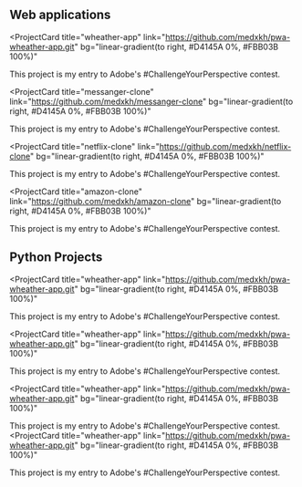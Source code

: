 ## Web applications

<ProjectCard
  title="wheather-app"
  link="https://github.com/medxkh/pwa-wheather-app.git"
  bg="linear-gradient(to right, #D4145A 0%, #FBB03B 100%)"
>
  This project is my entry to Adobe's #ChallengeYourPerspective contest.
</ProjectCard>

<ProjectCard
  title="messanger-clone"
  link="https://github.com/medxkh/messanger-clone"
  bg="linear-gradient(to right, #D4145A 0%, #FBB03B 100%)"
>
  This project is my entry to Adobe's #ChallengeYourPerspective contest.
</ProjectCard>

<ProjectCard
  title="netflix-clone"
  link="https://github.com/medxkh/netflix-clone"
  bg="linear-gradient(to right, #D4145A 0%, #FBB03B 100%)"
>
  This project is my entry to Adobe's #ChallengeYourPerspective contest.
</ProjectCard>

<ProjectCard
  title="amazon-clone"
  link="https://github.com/medxkh/amazon-clone"
  bg="linear-gradient(to right, #D4145A 0%, #FBB03B 100%)"
>
  This project is my entry to Adobe's #ChallengeYourPerspective contest.
</ProjectCard>

## Python Projects

<ProjectCard
  title="wheather-app"
  link="https://github.com/medxkh/pwa-wheather-app.git"
  bg="linear-gradient(to right, #D4145A 0%, #FBB03B 100%)"
>
  This project is my entry to Adobe's #ChallengeYourPerspective contest.
</ProjectCard>

<ProjectCard
  title="wheather-app"
  link="https://github.com/medxkh/pwa-wheather-app.git"
  bg="linear-gradient(to right, #D4145A 0%, #FBB03B 100%)"
>
  This project is my entry to Adobe's #ChallengeYourPerspective contest.
</ProjectCard>

<ProjectCard
  title="wheather-app"
  link="https://github.com/medxkh/pwa-wheather-app.git"
  bg="linear-gradient(to right, #D4145A 0%, #FBB03B 100%)"
>
  This project is my entry to Adobe's #ChallengeYourPerspective contest.
</ProjectCard>
<ProjectCard
  title="wheather-app"
  link="https://github.com/medxkh/pwa-wheather-app.git"
  bg="linear-gradient(to right, #D4145A 0%, #FBB03B 100%)"
>
  This project is my entry to Adobe's #ChallengeYourPerspective contest.
</ProjectCard>
